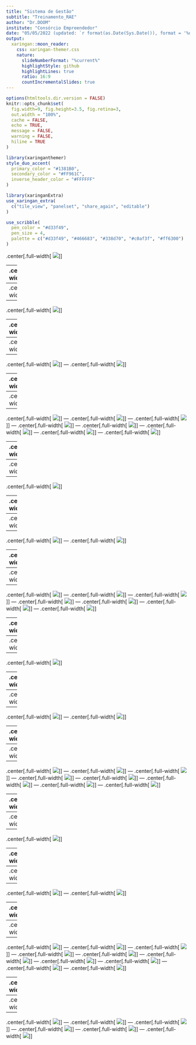 ```yaml
---
title: "Sistema de Gestão"
subtitle: "Treinamento_RAE"
author: "Dr.DOOM"
institute: "Consórcio Empreendedor"
date: "05/05/2022 (updated: `r format(as.Date(Sys.Date()), format = '%d/%m/%Y')`)"
output:
  xaringan::moon_reader:
    css: xaringan-themer.css
    nature:
      slideNumberFormat: "%current%"
      highlightStyle: github
      highlightLines: true    
      ratio: 16:9
      countIncrementalSlides: true
---
```


```r
options(htmltools.dir.version = FALSE)
knitr::opts_chunk$set(
  fig.width=9, fig.height=3.5, fig.retina=3,
  out.width = "100%",
  cache = FALSE,
  echo = TRUE,
  message = FALSE, 
  warning = FALSE,
  hiline = TRUE
)
```

```r
library(xaringanthemer)
style_duo_accent(
  primary_color = "#1381B0",
  secondary_color = "#FF961C",
  inverse_header_color = "#FFFFFF"
)
```
```r
library(xaringanExtra)
use_xaringan_extra(
  c("tile_view", "panelset", "share_again", "editable")
)

use_scribble(
  pen_color = "#d33f49",
  pen_size = 4,
  palette = c("#d33f49", "#466683", "#338d70", "#c0af3f", "#ff6300")
)
```


.center[.full-width[
<img src="img/slide01.png">
]]

---
.center[.full-width[
<img src="img/slide02.png">
]]

---
.center[.full-width[
<img src="img/slide03.png">
]]

---
.center[.full-width[
<img src="img/slide04.png">
]]  

---
.center[.full-width[
<img src="img/slide05.png">
]]
---
.center[.full-width[
<img src="img/slide06.png">
]]
---
.center[.full-width[
<img src="img/slide07.png">
]]
---
.center[.full-width[
<img src="img/slide08.png">
]]   

---
.center[.full-width[
<img src="img/slide09.png">
]]  

---
.center[.full-width[
<img src="img/slide10.png">
]] 

---
.center[.full-width[
<img src="img/slide11.png">
]]
---
.center[.full-width[
<img src="img/slide12.png">
]]
---
.center[.full-width[
<img src="img/slide13.png">
]]
---
.center[.full-width[
<img src="img/slide14.png">
]]
---
.center[.full-width[
<img src="img/slide15.png">
]]
---
.center[.full-width[
<img src="img/slide16.png">
]]
---
.center[.full-width[
<img src="img/slide17.png">
]]
---
.center[.full-width[
<img src="img/slide18.png">
]]

---
.center[.full-width[
<img src="img/slide19.png">
]]

---
.center[.full-width[
<img src="img/slide20.png">
]]

---
.center[.full-width[
<img src="img/slide21.png">
]]  

---
.center[.full-width[
<img src="img/slide22.png">
]]
---
.center[.full-width[
<img src="img/slide23.png">
]]
---
.center[.full-width[
<img src="img/slide24.png">
]]
---
.center[.full-width[
<img src="img/slide25.png">
]]   

---
.center[.full-width[
<img src="img/slide26.png">
]]  

---
.center[.full-width[
<img src="img/slide27.png">
]] 

---
.center[.full-width[
<img src="img/slide28.png">
]]
---
.center[.full-width[
<img src="img/slide29.png">
]]
---
.center[.full-width[
<img src="img/slide30.png">
]]
---
.center[.full-width[
<img src="img/slide31.png">
]]
---
.center[.full-width[
<img src="img/slide32.png">
]]
---
.center[.full-width[
<img src="img/slide33.png">
]]
---
.center[.full-width[
<img src="img/slide34.png">
]]

---
.center[.full-width[
<img src="img/slide35.png">
]]

---
.center[.full-width[
<img src="img/slide36.png">
]]

---
.center[.full-width[
<img src="img/slide37.png">
]]  

---
.center[.full-width[
<img src="img/slide38.png">
]]
---
.center[.full-width[
<img src="img/slide39.png">
]]
---
.center[.full-width[
<img src="img/slide40.png">
]]
---
.center[.full-width[
<img src="img/slide41.png">
]]   

---
.center[.full-width[
<img src="img/slide42.png">
]]  

---
.center[.full-width[
<img src="img/slide43.png">
]] 

---
.center[.full-width[
<img src="img/slide44.png">
]]
---
.center[.full-width[
<img src="img/slide45.png">
]]
---
.center[.full-width[
<img src="img/slide46.png">
]]
---
.center[.full-width[
<img src="img/slide47.png">
]]
---
.center[.full-width[
<img src="img/slide48.png">
]]
---
.center[.full-width[
<img src="img/slide49.png">
]]
---
.center[.full-width[
<img src="img/slide50.png">
]]
---
.center[.full-width[
<img src="img/slide51.png">
]]

---
.center[.full-width[
<img src="img/slide52.png">
]]

---
.center[.full-width[
<img src="img/slide53.png">
]]

---
.center[.full-width[
<img src="img/slide54.png">
]]  

---
.center[.full-width[
<img src="img/slide55.png">
]]
---
.center[.full-width[
<img src="img/slide56.png">
]]
---
.center[.full-width[
<img src="img/slide57.png">
]]
---
.center[.full-width[
<img src="img/slide58.png">
]]   

---
.center[.full-width[
<img src="img/slide59.png">
]]  

---
.center[.full-width[
<img src="img/slide60.png">
]] 

---
.center[.full-width[
<img src="img/slide61.png">
]]
---
.center[.full-width[
<img src="img/slide62.png">
]]
---
.center[.full-width[
<img src="img/slide63.png">
]]
---
.center[.full-width[
<img src="img/slide64.png">
]]
---
.center[.full-width[
<img src="img/slide65.png">
]]
---
.center[.full-width[
<img src="img/slide66.png">
]]
---
.center[.full-width[
<img src="img/slide67.png">
]]
---
.center[.full-width[
<img src="img/slide68.png">
]]
---
.center[.full-width[
<img src="img/slide69.png">
]]
---
.center[.full-width[
<img src="img/slide70.png">
]]   

---
.center[.full-width[
<img src="img/slide71.png">
]]  

---
.center[.full-width[
<img src="img/slide72.png">
]] 

---
.center[.full-width[
<img src="img/slide73.png">
]]
---
.center[.full-width[
<img src="img/slide74.png">
]]
---
.center[.full-width[
<img src="img/slide75.png">
]]
---
.center[.full-width[
<img src="img/slide76.png">
]]
---
.center[.full-width[
<img src="img/slide77.png">
]]
---
.center[.full-width[
<img src="img/slide78.png">
]]